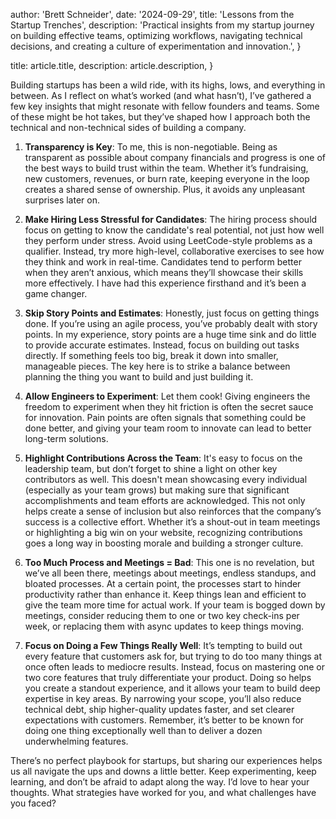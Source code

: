 
  author: 'Brett Schneider',
  date: '2024-09-29',
  title: 'Lessons from the Startup Trenches',
  description:
    'Practical insights from my startup journey on building effective teams, optimizing workflows, navigating technical decisions, and creating a culture of experimentation and innovation.',
}

  title: article.title,
  description: article.description,
}


Building startups has been a wild ride, with its highs, lows, and everything in between. As I reflect on what’s worked (and what hasn’t), I’ve gathered a few key insights that might resonate with fellow founders and teams. Some of these might be hot takes, but they’ve shaped how I approach both the technical and non-technical sides of building a company.

1. **Transparency is Key**: To me, this is non-negotiable. Being as transparent as possible about company financials and progress is one of the best ways to build trust within the team. Whether it’s fundraising, new customers, revenues, or burn rate, keeping everyone in the loop creates a shared sense of ownership. Plus, it avoids any unpleasant surprises later on.

2. **Make Hiring Less Stressful for Candidates**: The hiring process should focus on getting to know the candidate's real potential, not just how well they perform under stress. Avoid using LeetCode-style problems as a qualifier. Instead, try more high-level, collaborative exercises to see how they think and work in real-time. Candidates tend to perform better when they aren’t anxious, which means they’ll showcase their skills more effectively. I have had this experience firsthand and it’s been a game changer.

3. **Skip Story Points and Estimates**: Honestly, just focus on getting things done. If you’re using an agile process, you’ve probably dealt with story points. In my experience, story points are a huge time sink and do little to provide accurate estimates. Instead, focus on building out tasks directly. If something feels too big, break it down into smaller, manageable pieces. The key here is to strike a balance between planning the thing you want to build and just building it.

4. **Allow Engineers to Experiment**: Let them cook! Giving engineers the freedom to experiment when they hit friction is often the secret sauce for innovation. Pain points are often signals that something could be done better, and giving your team room to innovate can lead to better long-term solutions.

5. **Highlight Contributions Across the Team**: It's easy to focus on the leadership team, but don’t forget to shine a light on other key contributors as well. This doesn't mean showcasing every individual (especially as your team grows) but making sure that significant accomplishments and team efforts are acknowledged. This not only helps create a sense of inclusion but also reinforces that the company’s success is a collective effort. Whether it’s a shout-out in team meetings or highlighting a big win on your website, recognizing contributions goes a long way in boosting morale and building a stronger culture.

6. **Too Much Process and Meetings = Bad**: This one is no revelation, but we’ve all been there, meetings about meetings, endless standups, and bloated processes. At a certain point, the processes start to hinder productivity rather than enhance it. Keep things lean and efficient to give the team more time for actual work. If your team is bogged down by meetings, consider reducing them to one or two key check-ins per week, or replacing them with async updates to keep things moving.

7. **Focus on Doing a Few Things Really Well**: It’s tempting to build out every feature that customers ask for, but trying to do too many things at once often leads to mediocre results. Instead, focus on mastering one or two core features that truly differentiate your product. Doing so helps you create a standout experience, and it allows your team to build deep expertise in key areas. By narrowing your scope, you’ll also reduce technical debt, ship higher-quality updates faster, and set clearer expectations with customers. Remember, it’s better to be known for doing one thing exceptionally well than to deliver a dozen underwhelming features.

There’s no perfect playbook for startups, but sharing our experiences helps us all navigate the ups and downs a little better. Keep experimenting, keep learning, and don’t be afraid to adapt along the way. I’d love to hear your thoughts. What strategies have worked for you, and what challenges have you faced?
